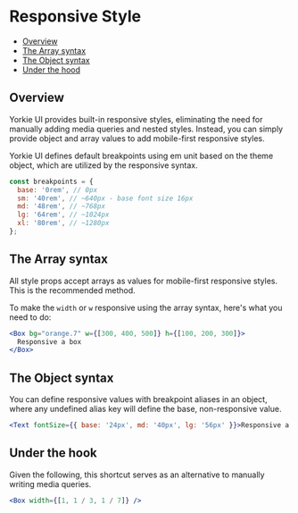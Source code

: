# Responsive Style


<Meta title="CONFIG / Responsive Style" />

- [Overview](#overview)
- [The Array syntax](#the-array-syntax)
- [The Object syntax](#the-object-syntax)
- [Under the hood](#under-the-hood)

## Overview

Yorkie UI provides built-in responsive styles, eliminating the need for manually adding media queries and nested styles.
Instead, you can simply provide object and array values to add mobile-first responsive styles.

Yorkie UI defines default breakpoints using em unit based on the theme object, which are utilized by the responsive syntax.

```jsx
const breakpoints = {
  base: '0rem', // 0px
  sm: '40rem', // ~640px - base font size 16px
  md: '48rem', // ~768px
  lg: '64rem', // ~1024px
  xl: '80rem', // ~1280px
};
```

## The Array syntax

All style props accept arrays as values for mobile-first responsive styles. This is the recommended method.

To make the `width` or `w` responsive using the array syntax, here's what you need to do:

```jsx
<Box bg="orange.7" w={[300, 400, 500]} h={[100, 200, 300]}>
  Responsive a box
</Box>
```

## The Object syntax

You can define responsive values with breakpoint aliases in an object, where any undefined alias key will define the base, non-responsive value.

```jsx
<Text fontSize={{ base: '24px', md: '40px', lg: '56px' }}>Responsive a text</Text>
```

## Under the hook

Given the following, this shortcut serves as an alternative to manually writing media queries.

```jsx
<Box width={[1, 1 / 3, 1 / 7]} />
```

